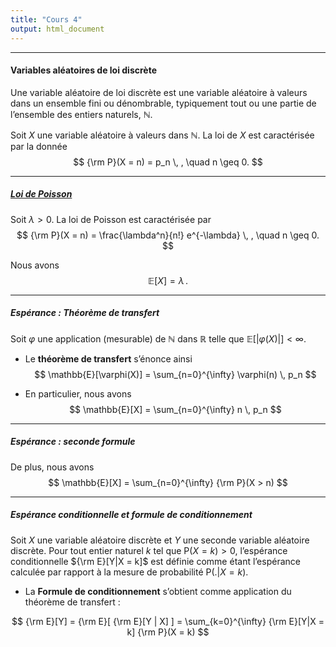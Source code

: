 ```yaml
--- 
title: "Cours 4"
output: html_document 
---
```


** **

#### Variables aléatoires de loi discrète

Une variable aléatoire de loi discrète est une variable aléatoire à valeurs dans un ensemble fini ou dénombrable, typiquement tout ou une partie de l'ensemble des entiers naturels, $\mathbb{N}$.


Soit $X$ une variable aléatoire à valeurs dans $\mathbb{N}$. La loi de $X$ est caractérisée par la donnée
$$
{\rm P}(X = n) = p_n \, , \quad n \geq 0. 
$$ 


** **

##### [Loi de Poisson](https://fr.wikipedia.org/wiki/Loi_de_Poisson) 

Soit $\lambda >0$. La loi de Poisson  est caractérisée par  
$$
{\rm P}(X = n) = \frac{\lambda^n}{n!} e^{-\lambda} \, , \quad n \geq 0. 
$$ 

Nous avons 
$$
\mathbb{E}[X] = \lambda \, .
$$

** **

##### Espérance : Théorème de transfert 

Soit $\varphi$ une application (mesurable) de $\mathbb{N}$ dans $\mathbb{R}$ telle que $\mathbb{E}[|\varphi(X)|] < \infty$. 

* Le **théorème de transfert** s'énonce ainsi 
$$
\mathbb{E}[\varphi(X)] = \sum_{n=0}^{\infty} \varphi(n) \, p_n
$$

* En particulier, nous avons 
$$
\mathbb{E}[X] = \sum_{n=0}^{\infty} n \, p_n
$$ 

** **

##### Espérance : seconde formule

De plus, nous avons 
$$
\mathbb{E}[X] = \sum_{n=0}^{\infty} {\rm P}(X > n)
$$ 

** **

##### Espérance conditionnelle et formule de conditionnement

Soit $X$ une variable aléatoire discrète et $Y$ une seconde variable aléatoire discrète. Pour tout entier naturel $k$ tel que P$(X=k)>0$, l'espérance  conditionnelle ${\rm E}[Y|X = k]$ est définie comme étant l'espérance calculée par rapport à la mesure de probabilité P($.|X=k$). 

* La **Formule de conditionnement** s'obtient comme application du théorème de transfert :

$$
{\rm E}[Y] = {\rm E}[ {\rm E}[Y | X] ]  = \sum_{k=0}^{\infty} {\rm E}[Y|X = k] {\rm P}(X = k) 
$$





